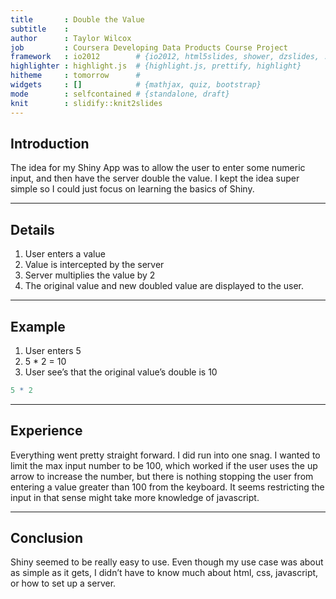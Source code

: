```yaml
---
title       : Double the Value
subtitle    : 
author      : Taylor Wilcox
job         : Coursera Developing Data Products Course Project
framework   : io2012        # {io2012, html5slides, shower, dzslides, ...}
highlighter : highlight.js  # {highlight.js, prettify, highlight}
hitheme     : tomorrow      # 
widgets     : []            # {mathjax, quiz, bootstrap}
mode        : selfcontained # {standalone, draft}
knit        : slidify::knit2slides
---
```


## Introduction

The idea for my Shiny App was to allow the user to enter some numeric input, and then have the server double the value. I kept the idea super simple so I could just focus on learning the basics of Shiny.

---

## Details
1. User enters a value
2. Value is intercepted by the server
3. Server multiplies the value by 2
4. The original value and new doubled value are displayed to the user.

---

## Example

1. User enters 5
2. 5 * 2 = 10
3. User see's that the original value's double is 10

```r
5 * 2
```

---

## Experience
Everything went pretty straight forward. I did run into one snag. I wanted to limit the max input number to be 100, which worked if the user uses the up arrow to increase the number, but there is nothing stopping the user from entering a value greater than 100 from the keyboard. It seems restricting the input in that sense might take more knowledge of javascript.

---

## Conclusion

Shiny seemed to be really easy to use. Even though my use case was about as simple as it gets, I didn't have to know much about html, css, javascript, or how to set up a server.


